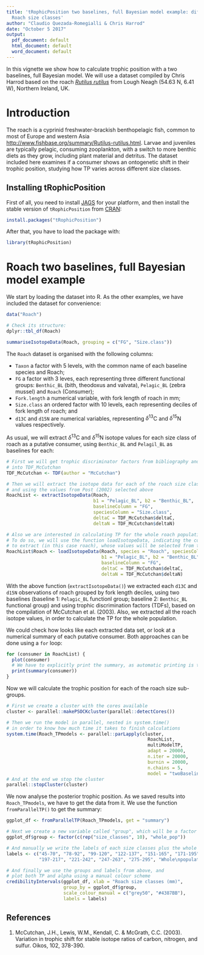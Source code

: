 ```yaml
---
title: 'tRophicPosition two baselines, full Bayesian model example: differences among
  Roach size classes'
author: "Claudio Quezada-Romegialli & Chris Harrod"
date: "October 5 2017"
output:
  pdf_document: default
  html_document: default
  word_document: default
---
```


In this vignette we show how to calculate trophic position with a two baselines, full Bayesian model. We will use a dataset compiled by Chris Harrod based on the roach [*Rutilus rutilus*](http://www.fishbase.org/summary/Rutilus-rutilus.html) from Lough Neagh (54.63 N, 6.41 W), Northern Ireland, UK.

# Introduction

The roach is a cyprinid freshwater-brackish benthopelagic fish, common to most of Europe and western Asia [http://www.fishbase.org/summary/Rutilus-rutilus.html](http://www.fishbase.org/summary/Rutilus-rutilus.html). Larvae and juveniles are typically pelagic, consuming zooplankton, with a switch to more benthic diets as they grow, including plant material and detritus. The dataset included here examines if a consumer shows an ontogenetic shift in their trophic position, studying how TP varies across different size classes.

## Installing tRophicPosition

First of all, you need to install [JAGS](http://mcmc-jags.sourceforge.net/) for your platform, and then install the stable version of `tRophicPosition` from [CRAN](https://CRAN.R-project.org/package=tRophicPosition):

```r
install.packages("tRophicPosition")
```

After that, you have to load the package with:

```r
library(tRophicPosition)
```

# Roach two baselines, full Bayesian model example

We start by loading the dataset into R. As the other examples, we have included the dataset for convenience:

```r
data("Roach")

# Check its structure:
dplyr::tbl_df(Roach)

summariseIsotopeData(Roach, grouping = c("FG", "Size.class"))
```

The `Roach` dataset is organised with the following columns:

 * `Taxon` a factor with 5 levels, with the common name of each baseline species and Roach;
 * `FG` a factor with 3 leves, each representing three different functional groups: `Benthic_BL` (bith, theodoxus and valvata), `Pelagic_BL` (zebra mussel) and `Roach` (Consumer);
 *  `Fork.length` a numerical variable, with fork length of roach in mm;
 *  `Size.class` an ordered factor with 10 levels, each representing deciles of fork length of roach; and
 *  `d13C` and `d15N` are numerical variables, representing $\delta^{13}$C and $\delta^{15}$N values respectively.
 
As usual, we will extract $\delta^{13}$C and $\delta^{15}$N isotope values for each size class of roach as a putative consumer, using `Benthic_BL` and `Pelagil_BL` as baselines for each:

```r
# First we will get trophic discriminator factors from bibliography and save them
# into TDF_McCutchan
TDF_McCutchan <- TDF(author = "McCutchan")

# Then we will extract the isotope data for each of the roach size classes,
# and using the values from Post (2002) selected above
RoachList <- extractIsotopeData(Roach,
                                b1 = "Pelagic_BL", b2 = "Benthic_BL",
                                baselineColumn = "FG",
                                speciesColumn = "Size.class",
                                deltaC = TDF_McCutchan$deltaC,
                                deltaN = TDF_McCutchan$deltaN)

# Also we are interested in calculating TP for the whole roach population.
# To do so, we will use the function loadIsotopeData, indicating the consumer we want
# to extract (in this case roach), whose values will be selected from the Taxon column.
RoachList$Roach <- loadIsotopeData(Roach, species = "Roach", speciesColumn = "Taxon",
                                   b1 = "Pelagic_BL", b2 = "Benthic_BL",
                                   baselineColumn = "FG",
                                   deltaC = TDF_McCutchan$deltaC,
                                   deltaN = TDF_McCutchan$deltaN)
```

With the above function (`extractIsotopeData()`) we extracted each `d13C` and `d15N` observations of roach grouped by fork length deciles, using two baselines (baseline 1: `Pelagic_BL` functionl group; baseline 2: `Benthic_BL` functional group) and using trophic discrimination factors (TDFs), based on the compilation of McCutchan et al. (2003). Also, we extracted all the roach isotope values, in order to calculate the TP for the whole population.

We could check how looks like each extracted data set, or look at a numerical summary of each putative consumer. Both approaches can be done using a `for` loop:

```r
for (consumer in RoachList) {
  plot(consumer)
  # We have to explicitly print the summary, as automatic printing is turned off
  print(summary(consumer))
}
```

Now we will calculate the trophic position for each of the roach size sub-groups.

```r
# First we create a cluster with the cores available
cluster <- parallel::makePSOCKcluster(parallel::detectCores())

# Then we run the model in parallel, nested in system.time() 
# in order to know how much time it takes to finish calculations
system.time(Roach_TPmodels <- parallel::parLapply(cluster,
                                                    RoachList,
                                                    multiModelTP,
                                                    adapt = 20000,
                                                    n.iter = 20000,
                                                    burnin = 20000,
                                                    n.chains = 5,
                                                    model = "twoBaselinesFull"))
# And at the end we stop the cluster
parallel::stopCluster(cluster)
```

We now analyse the posterior trophic position. As we saved results into `Roach_TPmodels`, we have to get the data from it. We use the function `fromParallelTP()` to get the summary:

```r
ggplot_df <- fromParallelTP(Roach_TPmodels, get = "summary")

# Next we create a new variable called "group", which will be a factor
ggplot_df$group <- factor(c(rep("size_classes", 10), "whole_pop"))

# And manually we write the labels of each size classes plus the whole pop
labels <- c("45-70", "78-92", "99-120", "122-137", "151-165", "171-195",
            "197-217", "221-242", "247-263", "275-295", "Whole\npopulation")

# And finally we use the groups and labels from above, and
# plot both TP and alpha using a manual colour scheme
credibilityIntervals(ggplot_df, xlab = "Roach size classes (mm)",
                     group_by = ggplot_df$group,
                     scale_colour_manual = c("grey50", "#4387BB"),
                     labels = labels)
```


## References

1. McCutchan, J.H., Lewis, W.M., Kendall, C. & McGrath, C.C. (2003). Variation in trophic shift for stable isotope ratios of carbon, nitrogen, and sulfur. Oikos, 102, 378-390.
